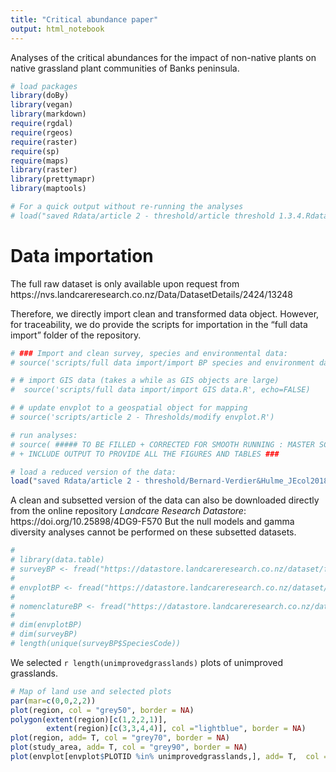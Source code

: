 ```yaml
---
title: "Critical abundance paper"
output: html_notebook
---
```


Analyses of the critical abundances for the impact of non-native plants on native grassland plant communities of Banks peninsula.

```r

# load packages
library(doBy)
library(vegan)
library(markdown)
require(rgdal)
require(rgeos)
require(raster)
require(sp)
require(maps)
library(raster)
library(prettymapr)
library(maptools)

# For a quick output without re-running the analyses
# load("saved Rdata/article 2 - threshold/article threshold 1.3.4.Rdata") 

```

# Data importation

The full raw dataset is only available upon request from  https://nvs.landcareresearch.co.nz/Data/DatasetDetails/2424/13248

Therefore, we directly import clean and transformed data object. However, for traceability, we do provide the scripts for importation in the "full data import" folder of the repository. 
```r

# ### Import and clean survey, species and environmental data:
# source('scripts/full data import/import BP species and environment data.R')

# # import GIS data (takes a while as GIS objects are large)
#  source('scripts/full data import/import GIS data.R', echo=FALSE)

# # update envplot to a geospatial object for mapping
# source('scripts/article 2 - Thresholds/modify envplot.R')

# run analyses: 
# source( ##### TO BE FILLED + CORRECTED FOR SMOOTH RUNNING : MASTER SCRIPT ####
# + INCLUDE OUTPUT TO PROVIDE ALL THE FIGURES AND TABLES ###

# load a reduced version of the data:
load("saved Rdata/article 2 - threshold/Bernard-Verdier&Hulme_JEcol2018_data.Rdata")
```

A clean and subsetted version of the data can also be downloaded directly from the online repository *Landcare Research Datastore*: https://doi.org/10.25898/4DG9-F570
But the null models and gamma diversity analyses cannot be performed on these subsetted datasets.

```r
# 
# library(data.table)
# surveyBP <- fread("https://datastore.landcareresearch.co.nz/dataset/f6f4fc9d-6949-496c-904e-4ab831ec2181/resource/18c47f6a-b2bb-4d6a-bde1-02f9abc3094a/download/vegetation_survey.csv")
# 
# envplotBP <- fread("https://datastore.landcareresearch.co.nz/dataset/f6f4fc9d-6949-496c-904e-4ab831ec2181/resource/703dc9e2-b2ab-428d-96f2-488c70328013/download/envir_variables.csv")
# 
# nomenclatureBP <- fread("https://datastore.landcareresearch.co.nz/dataset/f6f4fc9d-6949-496c-904e-4ab831ec2181/resource/4e7f3d92-64f1-4edd-a686-0214e4d39225/download/nomenclature.csv")
# 
# dim(envplotBP)
# dim(surveyBP)
# length(unique(surveyBP$SpeciesCode))
```


We selected `r length(unimprovedgrasslands)` plots of unimproved grasslands.

```r

# Map of land use and selected plots
par(mar=c(0,0,2,2))
plot(region, col = "grey50", border = NA)
polygon(extent(region)[c(1,2,2,1)], 
        extent(region)[c(3,3,4,4)], col ="lightblue", border = NA)
plot(region, add= T, col = "grey70", border = NA)
plot(study_area, add= T, col = "grey90", border = NA)
plot(envplot[envplot$PLOTID %in% unimprovedgrasslands,], add= T,  col ="goldenrod",bg ="goldenrod", pch = 22, cex = 0.7)
```


